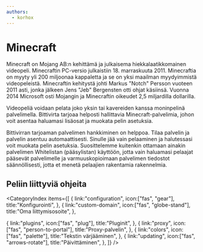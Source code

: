 ```yaml
---
authors:
  - korhox
---
```


# Minecraft

Minecraft on Mojang AB:n kehittämä ja julkaisema hiekkalaatikkomainen videopeli. Minecraftin PC-versio julkaistiin 18. marraskuuta 2011. Minecraftia on myyty yli 200 miljoonaa kappaletta ja se on yksi maailman myydyimmistä videopeleistä. Minecraftin kehitystä johti Markus "Notch" Persson vuoteen 2011 asti, jonka jälkeen Jens "Jeb" Bergensten otti ohjat käsiinsä. Vuonna 2014 Microsoft osti Mojangin ja Minecraftin oikeudet 2,5 miljardilla dollarilla.

Videopeliä voidaan pelata joko yksin tai kavereiden kanssa moninpelinä palvelimella. Bittivirta tarjoaa helposti hallittavia Minecraft-palvelimia, johon voit asentaa haluamasi lisäosat ja muokata pelin asetuksia.

Bittivirran tarjoaman palvelimen hankkiminen on helppoa. Tilaa palvelin ja palvelin asentuu automaattisesti. Sinulle jää vain pelaaminen ja halutessasi voit muokata pelin asetuksia. Suosittelemme kuitenkin ottamaan ainakin palvelimen Whitelistan (pääsylistan) käyttöön, jotta vain haluamasi pelaajat pääsevät palvelimelle ja varmuuskopioimaan palvelimen tiedostot säännöllisesti, jotta et menetä pelaajien rakentamia rakennelmia.

## Peliin liittyviä ohjeita

<CategoryIndex items={[
  {
    link:"configuration",
    icon:["fas", "gear"],
    title:"Konfigurointi",
  },
  {
    link:"custom-domain",
    icon:["fas", "globe-stand"],
    title:"Oma liittymisosoite",
  },
  
  {
    link:"plugins",
    icon:["fas", "plug"],
    title:"Pluginit",
  },
  {
    link:"proxy",
    icon:["fas", "person-to-portal"],
    title:"Proxy-palvelin",
  },
  {
    link:"colors",
    icon:["fas", "palette"],
    title:"Tekstin värjääminen",
  },
  {
    link:"updating",
    icon:["fas", "arrows-rotate"],
    title:"Päivittäminen",
  },
]} />
